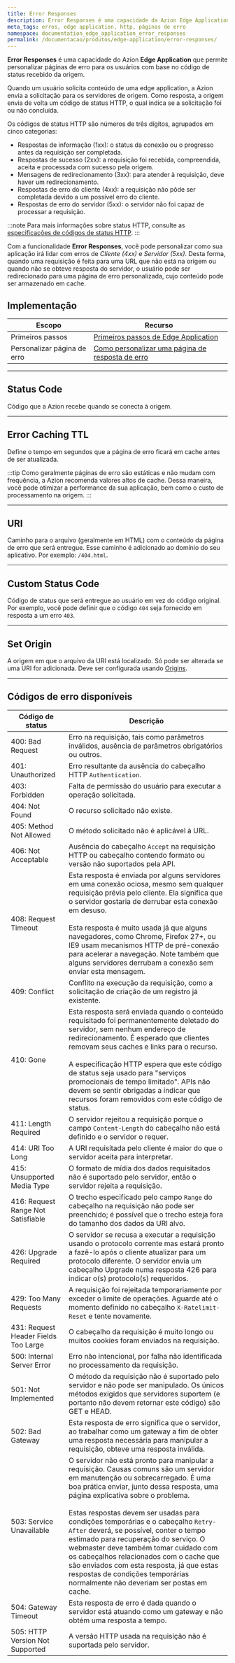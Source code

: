 ```yaml
---
title: Error Responses
description: Error Responses é uma capacidade da Azion Edge Application que permite personalizar páginas de erro para os usuários com base no código de status recebido da origem.
meta_tags: erros, edge application, http, páginas de erro
namespace: documentation_edge_application_error_responses
permalink: /documentacao/produtos/edge-application/error-responses/
---
```


**Error Responses** é uma capacidade do Azion **Edge Application** que permite personalizar páginas de erro para os usuários com base no código de status recebido da origem.

Quando um usuário solicita conteúdo de uma edge application, a Azion envia a solicitação para os servidores de origem. Como resposta, a origem envia de volta um código de status HTTP, o qual indica se a solicitação foi ou não concluída.

Os códigos de status HTTP são números de três dígitos, agrupados em cinco categorias:

- Respostas de informação (1xx): o status da conexão ou o progresso antes da requisição ser completada.
- Respostas de sucesso (2xx): a requisição foi recebida, compreendida, aceita e processada com sucesso pela origem.
- Mensagens de redirecionamento (3xx): para atender à requisição, deve haver um redirecionamento.
- Respostas de erro do cliente (4xx): a requisição não pôde ser completada devido a um possível erro do cliente.
- Respostas de erro do servidor (5xx): o servidor não foi capaz de processar a requisição.

:::note
Para mais informações sobre status HTTP, consulte as [especificações de códigos de status HTTP](https://httpwg.org/specs/rfc9110.html#overview.of.status.codes).
:::

Com a funcionalidade **Error Responses**, você pode personalizar como sua aplicação irá lidar com erros de *Cliente (4xx)* e *Servidor (5xx)*. Desta forma, quando uma requisição é feita para uma URL que não está na origem ou quando não se obteve resposta do servidor, o usuário pode ser redirecionado para uma página de erro personalizada, cujo conteúdo pode ser armazenado em cache.

## Implementação

| Escopo | Recurso |
| --- | --- |
| Primeiros passos | [Primeiros passos de Edge Application](/pt-br/documentacao/produtos/edge-application/primeiros-passos/) |
| Personalizar página de erro | [Como personalizar uma página de resposta de erro](/pt-br/documentacao/produtos/guias/personalizar-pagina-resposta-erro/) |

---

## Status Code 

Código que a Azion recebe quando se conecta à origem.

---

## Error Caching TTL 

Define o tempo em segundos que a página de erro ficará em cache antes de ser atualizada.

:::tip
Como geralmente páginas de erro são estáticas e não mudam com frequência, a Azion recomenda valores altos de cache. Dessa maneira, você pode otimizar a performance da sua aplicação, bem como o custo de processamento na origem.
:::

---

## URI 

Caminho para o arquivo (geralmente em HTML) com o conteúdo da página de erro que será entregue. Esse caminho é adicionado ao domínio do seu aplicativo. Por exemplo: `/404.html`.

---

## Custom Status Code

Código de status que será entregue ao usuário em vez do código original. Por exemplo, você pode definir que o código `404` seja fornecido em resposta a um erro `403`.

---

## Set Origin

A origem em que o arquivo da URI está localizado. Só pode ser alterada se uma URI for adicionada. Deve ser configurada usando [Origins](/pt-br/documentacao/produtos/edge-application/origins/).

---

## Códigos de erro disponíveis

| Código de status | Descrição |
| --- | --- |
| 400: Bad Request | Erro na requisição, tais como parâmetros inválidos, ausência de parâmetros obrigatórios ou outros. |
| 401: Unauthorized | Erro resultante da ausência do cabeçalho HTTP `Authentication`. |
| 403: Forbidden | Falta de permissão do usuário para executar a operação solicitada. |
| 404: Not Found | O recurso solicitado não existe. |
| 405: Method Not Allowed | O método solicitado não é aplicável à URL. |
| 406: Not Acceptable | Ausência do cabeçalho `Accept` na requisição HTTP ou cabeçalho contendo formato ou versão não suportados pela API. |
| 408: Request Timeout | Esta resposta é enviada por alguns servidores em uma conexão ociosa, mesmo sem qualquer requisição prévia pelo cliente. Ela significa que o servidor gostaria de derrubar esta conexão em desuso.<br /><br />Esta resposta é muito usada já que alguns navegadores, como Chrome, Firefox 27+, ou IE9 usam mecanismos HTTP de pré-conexão para acelerar a navegação. Note também que alguns servidores derrubam a conexão sem enviar esta mensagem. |
| 409: Conflict | Conflito na execução da requisição, como a solicitação de criação de um registro já existente. |
| 410: Gone | Esta resposta será enviada quando o conteúdo requisitado foi permanentemente deletado do servidor, sem nenhum endereço de redirecionamento. É esperado que clientes removam seus caches e links para o recurso.<br /><br />A especificação HTTP espera que este código de status seja usado para "serviços promocionais de tempo limitado". APIs não devem se sentir obrigadas a indicar que recursos foram removidos com este código de status. |
| 411: Length Required | O servidor rejeitou a requisição porque o campo `Content-Length` do cabeçalho não está definido e o servidor o requer. |
| 414: URI Too Long | A URI requisitada pelo cliente é maior do que o servidor aceita para interpretar. |
| 415: Unsupported Media Type | O formato de mídia dos dados requisitados não é suportado pelo servidor, então o servidor rejeita a requisição. |
| 416: Request Range Not Satisfiable | O trecho especificado pelo campo `Range` do cabeçalho na requisição não pode ser preenchido; é possível que o trecho esteja fora do tamanho dos dados da URI alvo. |
| 426: Upgrade Required | O servidor se recusa a executar a requisição usando o protocolo corrente mas estará pronto a fazê-lo após o cliente atualizar para um protocolo diferente. O servidor envia um cabeçalho Upgrade numa resposta 426 para indicar o(s) protocolo(s) requeridos. |
| 429: Too Many Requests | A requisição foi rejeitada temporariamente por exceder o limite de operações. Aguarde até o momento definido no cabeçalho `X-Ratelimit-Reset` e tente novamente. |
| 431: Request Header Fields Too Large | O cabeçalho da requisição é muito longo ou muitos cookies foram enviados na requisição. |
| 500: Internal Server Error | Erro não intencional, por falha não identificada no processamento da requisição. |
| 501: Not Implemented | O método da requisição não é suportado pelo servidor e não pode ser manipulado. Os únicos métodos exigidos que servidores suportem (e portanto não devem retornar este código) são GET e HEAD. |
| 502: Bad Gateway | Esta resposta de erro significa que o servidor, ao trabalhar como um gateway a fim de obter uma resposta necessária para manipular a requisição, obteve uma resposta inválida. |
| 503: Service Unavailable | O servidor não está pronto para manipular a requisição. Causas comuns são um servidor em manutenção ou sobrecarregado. É uma boa prática enviar, junto dessa resposta, uma página explicativa sobre o problema.<br /><br />Estas respostas devem ser usadas para condições temporárias e o cabeçalho `Retry-After` deverá, se possível, conter o tempo estimado para recuperação do serviço. O webmaster deve também tomar cuidado com os cabeçalhos relacionados com o cache que são enviados com esta resposta, já que estas respostas de condições temporárias normalmente não deveriam ser postas em cache. |
| 504: Gateway Timeout | Esta resposta de erro é dada quando o servidor está atuando como um gateway e não obtém uma resposta a tempo. |
| 505: HTTP Version Not Supported | A versão HTTP usada na requisição não é suportada pelo servidor. |
